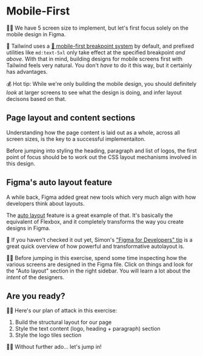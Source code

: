 # Mobile-First

👨‍💼 We have 5 screen size to implement, but let's first focus solely on the mobile design in Figma.

🦉 Tailwind uses a [📜 mobile-first breakpoint system](https://tailwindcss.com/docs/responsive-design#working-mobile-first) by default, and prefixed utilities like `md:text-5xl` only take effect at the specified breakpoint _and above_. With that in mind, building designs for mobile screens first with Tailwind feels very natural. You don't _have_ to do it this way, but it certainly has advantages.

💰 Hot tip: While we're only building the mobile design, you should definitely _look_ at larger screens to see what the design is doing, and infer layout decisons based on that.

## Page layout and content sections

Understanding how the page content is laid out as a whole, across all screen sizes, is the key to a successful implementaiton.

Before jumping into styling the heading, paragraph and list of logos, the first point of focus should be to work out the CSS layout mechanisms involved in this design.

## Figma's auto layout feature

A while back, Figma added great new tools which very much align with how developers think about layouts.

The [auto layout](https://help.figma.com/hc/en-us/articles/5731482952599-Using-auto-layout) feature is a great example of that. It's basically the equivalent of Flexbox, and it completely transforms the way you create designs in Figma.

🦉 If you haven't checked it out yet, Simon's ["Figma for Developers" tip](#) is a great quick overview of how powerful and transformative autolayout is.

👨‍💼 Before jumping in this exercise, spend some time inspecting how the various screens are designed in the Figma file. Click on things and look for the "Auto layout" section in the right sidebar. You will learn a lot about the _intent_ of the designers.

## Are you ready?

👨‍💼 Here's our plan of attack in this exercise:

1. Build the structural layout for our page
2. Style the text content (logo, heading + paragraph) section
3. Style the logo tiles section

👨‍💼 Without further ado... let's jump in!
